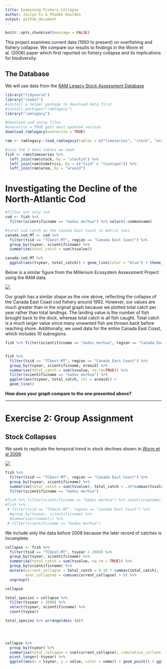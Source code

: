 ```yaml
---
title: Examining Fishery Collapse
author: Joslyn Fu & Phoebe Goulden
output: github_document
---
```


```r
knitr::opts_chunk$set(message = FALSE)
```

This project examines current data (1950 to present) on overfishing and fishery collapse. We compare our results to findings in the Worm et al. (2006) paper which first reported on fishery collapse and its implications for biodiversity.


## The Database
We will use data from the [RAM Legacy Stock Assessment Database](https://doi.org/10.5281/zenodo.2542918)

```r
library("tidyverse")
library("readxl")
#install a helper package to download data first
#install.packages("ramlegacy")
library("ramlegacy")
```

```r
#download and unzip files
#overwrite = TRUE gets most updated version
download_ramlegacy(overwrite = TRUE)
```

```r
ram <- ramlegacy::load_ramlegacy(tables = c("timeseries", "stock", "area", "tsmetrics"))
```

```r
#join the 3 data tables we need
fish <- ram$timeseries %>%
  left_join(ram$stock, by = "stockid") %>%
  left_join(ram$tsmetrics, by = c("tsid" = "tsunique")) %>%
  left_join(ram$area, by = "areaid")

```


# Investigating the Decline of the North-Atlantic Cod

```r
#filter out only cod
cod <- fish %>% 
  filter(scientificname == "Gadus morhua") %>% select(-commonname)       %>% distinct() 

#total cod catch on the Canada East Coast in metric tons
canada_cod_MT <- cod %>% 
  filter(tsid == "TCbest-MT", region == "Canada East Coast") %>%
  group_by(tsyear, scientificname) %>% 
  summarise(total_catch = sum(tsvalue)) 

canada_cod_MT %>%
  ggplot(aes(tsyear, total_catch)) + geom_line(color = "blue") + theme_light() + labs(x = "Years", y = "Total Catch (MT)", title = "Trend in Cod Catch on the Canada East Coast")
```




Below is a similar figure from the Millenium Ecosystem Assessment Project using the RAM data. 

![](http://espm-157.carlboettiger.info/img/cod.jpg)

Our graph has a similar shape as the one above, reflecting the collapse of the Canada East Coast cod fishery around 1992. However, our values are much greater than in the orginal graph because we plotted total catch per year rather than total landings. The landing value is the number of fish brought back to the dock, whereas total catch is all fish caught. Total catch is a much larger value since many unwanted fish are thrown back before reaching shore. Additionally, we used data for the entire Canada East Coast, which includes 10 subregions.

```r
fish %>% filter(scientificname == "Gadus morhua", region == "Canada East Coast") %>% count(areaname)


fish %>% 
  filter(tsid == "TCbest-MT", region == "Canada East Coast") %>%
  group_by(tsyear, scientificname, areaid) %>% 
  summarise(total_catch = sum(tsvalue, na.rm=TRUE)) %>% 
  filter(scientificname == "Gadus morhua") %>%
  ggplot(aes(tsyear, total_catch, col = areaid)) + 
  geom_line()
```

**How does your graph compare to the one presented above?**

------


# Exercise 2: Group Assignment

## Stock Collapses

We seek to replicate the temporal trend in stock declines shown in [Worm et al 2006](http://doi.org/10.1126/science.1132294):

![](http://espm-157.carlboettiger.info/img/worm2006.jpg)
```r
fish %>% 
  filter(tsid == "TCbest-MT", region == "Canada East Coast") %>%
  group_by(tsyear, scientificname) %>% 
  summarise(total_catch = sum(tsvalue), total_catch < .10*cummax(tsvalue)) %>%
  filter(scientificname == "Gadus morhua") 

```

```r
#fish %>% filter(scientificname == "Gadus morhua") %>% count(areaname)
#fish %>% 
 # filter(tsid == "TCbest-MT", region == "Canada East Coast") %>%
  #group_by(tsyear, scientificname) %>% 
  #summarize(runmax()) %>%
 # filter(scientificname == "Gadus morhua") 
```


We include only the data before 2008 because the later record of catches is incomplete.
```r
collapse <- fish %>%
  filter(tsid == "TCbest-MT", tsyear < 2008) %>%
  group_by(tsyear, scientificname) %>% 
  summarise(total_catch = sum(tsvalue, na.rm = TRUE)) %>%
  group_by(scientificname) %>%
  mutate(current_collapse = total_catch < 0.10 * cummax(total_catch),
         ever_collapsed = cumsum(current_collapse) > 0) %>%
  ungroup()

collapse
```


```r
total_species = collapse %>%
  filter(tsyear < 2008) %>%
  select(tsyear, scientificname) %>%
  count(tsyear) 

total_species %>% arrange(desc (n))


  
```


```r
collapse %>%
  group_by(tsyear) %>%
  summarise(total_collapse = sum(current_collapse), cumulative_collase = sum(ever_collapsed)) %>%
  pivot_longer(-tsyear) %>%
  ggplot(aes(x = tsyear, y = value, color = name)) + geom_point() + ggtitle("Percent Species Collapsed") + xlab("Year") + ylab("Species Collapsed")
  

```

